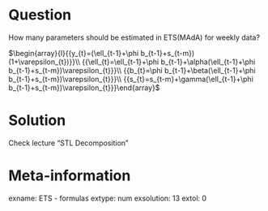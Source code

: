 Question
========

How many parameters should be estimated in ETS(MAdA) for weekly data? 

$\begin{array}{l}{{y_{t}=(\ell_{t-1}+\phi b_{t-1}+s_{t-m})(1+\varepsilon_{t})}}\\ {{\ell_{t}=\ell_{t-1}+\phi b_{t-1}+\alpha(\ell_{t-1}+\phi b_{t-1}+s_{t-m})\varepsilon_{t}}}\\ {{b_{t}=\phi b_{t-1}+\beta(\ell_{t-1}+\phi b_{t-1}+s_{t-m})\varepsilon_{t}}}\\ {{s_{t}=s_{t-m}+\gamma(\ell_{t-1}+\phi b_{t-1}+s_{t-m})\varepsilon_{t}}}\end{array}$


Solution
========

Check lecture "STL Decomposition"


Meta-information
================
exname: ETS - formulas
extype: num
exsolution: 13
extol: 0
	